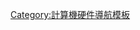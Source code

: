 {{Navbox
| name      = TI-calc
| title     = [[德州仪器]] [[计算器]]
| state     = {{{state|autocollapse}}}
| listclass = hlist

| group1 = 基于[[Zilog Z80|Z80]]处理器（图形计算器）
| list1  = 
* {{Link-en|TI-73|TI-73 series|TI-73}}
* {{Link-en|TI-81|TI-81|TI-81}}
* [[TI-82]]
* [[TI-83|TI-83x]]
* [[TI-84 Plus|TI-84x]]
* [[TI-85]]
* [[TI-86]]

| group2 = 基于[[Motorola 68000|M68k]]处理器（图形计算器）
| list2  = 
* [[TI-89]]
* {{Link-en|TI-92|TI-92 series|TI-92x and Voyage 200 PLT}}

| group3 = 基于[[ARM_architecture|ARM]]处理器（图形计算器）
| list3  = 
* [[TI PLT SHH1|TI-PLT]] (canceled)
* [[TI-Nspire series|TI-Nspire–TI-Nspire CAS]]

| group4 = 使用其他型号处理器的图形计算器
| list4  = 
* [[TI-80]]

| group5 =非图形计算器型号
| list5  = 
* {{Link-en|TI-55|TI-55|TI-55}}
* {{Link-en|TI-55 II|TI-55 II|TI-55 II}}
* {{Link-en|TI-55 III|TI-55 III|TI-55 III}}
* {{Link-en|TI-56|TI-56|TI-56}}
* {{Link-en|TI-57|TI-57|TI-57}}
* {{Link-en|TI-58|TI-58|TI-58}}
* {{Link-en|TI-59|TI-59|TI-59}}
* {{Link-en|TI-74|TI-74|TI-74}}
* {{Link-en|TI-95|TI-95|TI-95}}

| group6 = [[科学计算器]]
| list6  = 
* [[TI SR-50]]
* {{Link-en|TI-30|TI-30|TI-30}}
* [[TI-32 Math Explorer Plus|TI-32]]
* {{Link-en|TI-34|TI-34|TI-34}}
* {{Link-en|TI-35|TI-35|TI-35}}
* {{Link-en|TI-36|TI-36|TI-36}}
* {{Link-en|TI-54|TI-54|TI-54}}
* {{Link-en|TI-68|TI-68|TI-68}}

| group7 = [[财务计算器]]
| list7  = 
*{{Link-en|德州仪器财务计算器列表|Texas Instruments Business Analyst|德州仪器财务计算器列表}}

| group8 = 其他
| list8  = 
* {{Link-en|TI-108|TI-108|TI-108}}
* [[TI-7 MathMate|TI-7]]
* [[TI-12 Math Explorer|TI-12]]
* [[TI-15 Explorer|TI-15]]
* {{Link-en|TI-1030|TI-1030|TI-1030}}
* {{Link-en|TI-1031|TI-1031|TI-1031}}

| group9 = 相关
| list9  = 
* [[TI-BASIC]]
* [[Calculator-Based Laboratory]] {{Link-en|Calculator-Based Laboratory|Calculator-Based Laboratory|Calculator-Based Laboratory}}
* {{Link-en|Texas Instruments signing key controversy|Texas Instruments signing key controversy|Texas Instruments signing key controversy}}

}}<noinclude>
{{collapsible option}}
[[Category:計算機硬件導航模板]]
</noinclude>